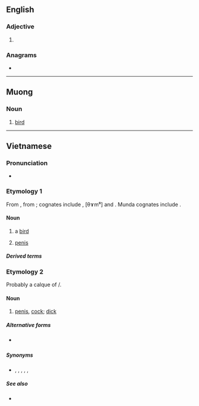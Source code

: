 {{also|Chim|chím}}
==English==

===Adjective===
{{en-adj}}

# {{alt form|cheem|lang=en}}

===Anagrams===
* {{anagrams|en|a=chim|MICH|Mich|Mich.|mich}}

----

==Muong==

===Noun===
{{head|mtq|noun}}

# [[bird]]

----

==Vietnamese==

===Pronunciation===
{{vi-IPA}}
* {{homophone|Chim|lang=vi}}

===Etymology 1===
From {{inh|vi|mkh-vie-pro|*-ciːm}}, from {{inh|vi|mkh-pro|*cim|*cim ~ *ciim ~ *ciəm ~ *caim ~ *cum|bird}}; cognates include {{cog|mnw|ဂစေံ|tr=həcem||bird}}, {{etyl|zng|-}} [θɤm⁶] and {{cog|bdq|sem||bird}}. Munda cognates include {{cog|sat|ᱥᱤᱢ||chicken}}.

====Noun====
{{vi-noun|cls=con|[[𪀄]], [[𫚳]]}}

# a [[bird]]
# {{l|vi|slang,anatomy}} [[penis]]

=====Derived terms=====
{{vi-der|chim muông|chim chóc|chim công|chim cút|chim điên|chim ngói|chim ruồi|chim sẻ|chim chích}}

===Etymology 2===
Probably a calque of {{etyl|zh|-}} {{m|zh|鳥}}/{{m|zh|屌|tr=điểu||[[penis]]}}.

====Noun====
{{vi-noun|cls=con}}

# {{lb|vi|slang|anatomy}} [[penis]], [[cock]]; [[dick]]

=====Alternative forms=====
* {{l|vi|trym}} {{qualifier|slang orthographic form}}

=====Synonyms=====
* {{l|vi|buồi}}, {{l|vi|cặc}}, {{l|vi|cậu nhỏ}}, {{l|vi|cu}}, {{l|vi|dái}}, {{l|vi|đèn dầu}}

=====See also=====
* {{l|vi|bướm}}

{{C|vi|Birds}}